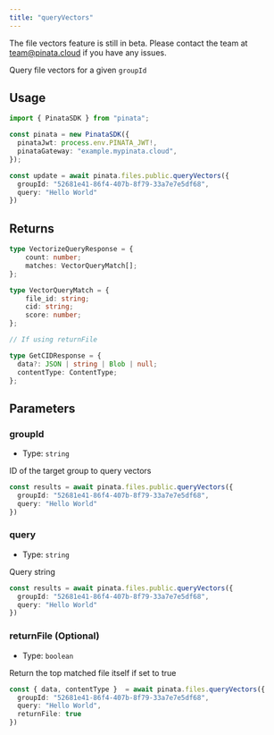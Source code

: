 ```yaml
---
title: "queryVectors"
---
```


<Warning>
  The file vectors feature is still in beta. Please contact the team at <a href="mailto:team@pinata.cloud" target="_blank">team@pinata.cloud</a> if you have any issues.
</Warning>

Query file vectors for a given `groupId`

## Usage

```typescript
import { PinataSDK } from "pinata";

const pinata = new PinataSDK({
  pinataJwt: process.env.PINATA_JWT!,
  pinataGateway: "example.mypinata.cloud",
});

const update = await pinata.files.public.queryVectors({
  groupId: "52681e41-86f4-407b-8f79-33a7e7e5df68",
  query: "Hello World"
})
```

## Returns

```typescript
type VectorizeQueryResponse = {
	count: number;
	matches: VectorQueryMatch[];
};

type VectorQueryMatch = {
	file_id: string;
	cid: string;
	score: number;
};

// If using returnFile

type GetCIDResponse = {
  data?: JSON | string | Blob | null;
  contentType: ContentType;
};
```

## Parameters

### groupId

- Type: `string`

ID of the target group to query vectors

```typescript {2}
const results = await pinata.files.public.queryVectors({
  groupId: "52681e41-86f4-407b-8f79-33a7e7e5df68",
  query: "Hello World"
})
```

### query

- Type: `string`

Query string

```typescript {3}
const results = await pinata.files.public.queryVectors({
  groupId: "52681e41-86f4-407b-8f79-33a7e7e5df68",
  query: "Hello World"
})
```

### returnFile (Optional)

- Type: `boolean`

Return the top matched file itself if set to true


```typescript {4}
const { data, contentType }  = await pinata.files.queryVectors({
  groupId: "52681e41-86f4-407b-8f79-33a7e7e5df68",
  query: "Hello World",
  returnFile: true
})
```
